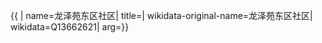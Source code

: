 {{ {{{1|PRC admin/showdata}}}|
name=龙泽苑东区社区|
title=|
wikidata-original-name=龙泽苑东区社区|
wikidata=Q13662621|
arg={{{arg|}}}}}